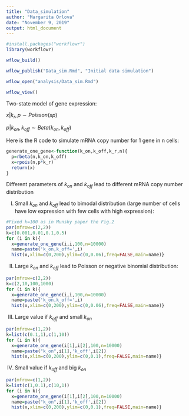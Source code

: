 ---
title: "Data_simulation"
author: "Margarita Orlova"
date: "November 9, 2019"
output: html_document
---

```{r}
#install.packages("workflowr")
library(workflowr)
```

```{r}
wflow_build()
```

```{r}
wflow_publish("Data_sim.Rmd", "Initial data simulation")
```
```{r}
wflow_open("analysis/Data_sim.Rmd")
```


```{r}
wflow_view()
```


Two-state model of gene expression:

$x|k_r,p\sim Poisson(sp)$

$p|k_{on},k_{off}\sim Beta(k_{on},k_{off})$

Here is the R code to simulate mRNA copy number for 1 gene in n cells:

```{r}
generate_one_gene<-function(k_on,k_off,k_r,n){
  p=rbeta(n,k_on,k_off)
  x=rpois(n,p*k_r)
  return(x)
}
```

Different parameters of $k_{on}$ and $k_{off}$ lead to different mRNA copy number distribution

I) Small $k_{on}$ and $k_{off}$ lead to bimodal distribution (large number of cells have low expression with few cells with high expression):

```{r}
#Fixed k=100 as in Munsky paper the Fig.2
par(mfrow=c(2,2))
k=c(0.001,0.01,0.1,0.5)
for (i in k){
  x=generate_one_gene(i,i,100,n=10000)
  name=paste('k_on,k_off=',i)
  hist(x,xlim=c(0,200),ylim=c(0,0.06),freq=FALSE,main=name)}
```


II) Large $k_{on}$ and $k_{off}$ lead to Poisson or negative binomial distribution:

```{r}
par(mfrow=c(2,2))
k=c(2,10,100,1000)
for (i in k){
  x=generate_one_gene(i,i,100,n=10000)
  name=paste('k_on,k_off=',i)
  hist(x,xlim=c(0,200),ylim=c(0,0.06),freq=FALSE,main=name)}
```


III) Large value if $k_{off}$ and small $k_{on}$

```{r}
par(mfrow=c(1,2))
k=list(c(0.1,1),c(1,10))
for (i in k){
  x=generate_one_gene(i[1],i[2],100,n=10000)
  name=paste("k_on",i[1],'k_off',i[2])
  hist(x,xlim=c(0,200),ylim=c(0,0.1),freq=FALSE,main=name)}
```

IV) Small value if $k_{off}$ and big $k_{on}$

```{r}
par(mfrow=c(1,2))
k=list(c(1,0.1),c(10,1))
for (i in k){
  x=generate_one_gene(i[1],i[2],100,n=10000)
  name=paste("k_on",i[1],'k_off',i[2])
  hist(x,xlim=c(0,200),ylim=c(0,0.1),freq=FALSE,main=name)}
```






